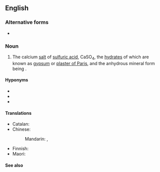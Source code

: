 ==English==
{{wikipedia}}

===Alternative forms===
* {{alter|en|calcium sulphate}}

===Noun===
{{en-noun|-}}

# {{lb|en|inorganic compound}} The calcium [[salt]] of [[sulfuric acid]], CaSO<sub>4</sub>, the [[hydrate|hydrates]] of which are known as [[gypsum]] or [[plaster of Paris]], and the anhydrous mineral form being {{l|en|anhydrite}}.

====Hyponyms====
* {{l|en|gypsum|gloss=hydrated calcium sulfate mineral}}
* {{l|en|plaster of Paris|gloss=hemihydrate of calcium sulfate}}
* {{l|en|anhydrite|gloss=anhydrous calcium sulfate mineral}}

====Translations====
{{trans-top|calcium salt of sulfuric acid}}
* Catalan: {{t|ca|sulfat de calci|m}}
* Chinese:
*: Mandarin: {{t+|cmn|硫酸鈣|sc=Hani}}, {{t+|cmn|硫酸钙|tr=liúsuān'gài|sc=Hani}}
{{trans-mid}}
* Finnish: {{t+|fi|kalsiumsulfaatti}}
* Maori: {{t|mi|konupūmā pākawa pungatara}}
{{trans-bottom}}

====See also====
{{col3|en|
|plaster
|lime
}}